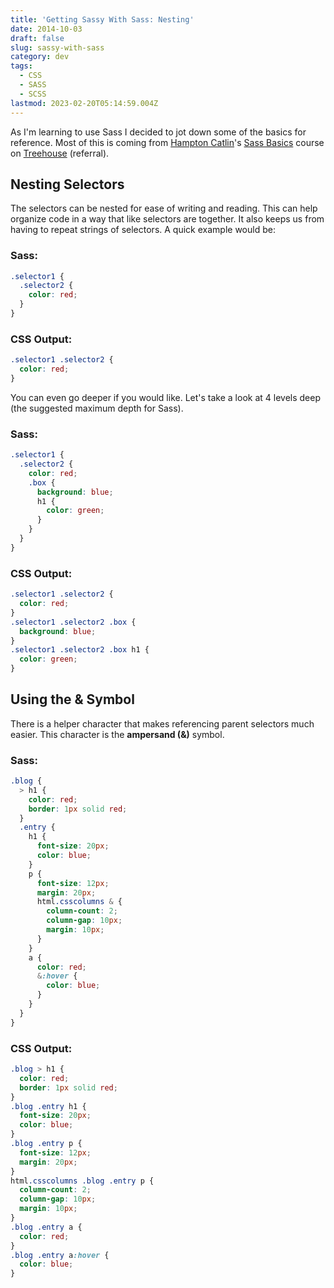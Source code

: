 ```yaml
---
title: 'Getting Sassy With Sass: Nesting'
date: 2014-10-03
draft: false
slug: sassy-with-sass
category: dev
tags:
  - CSS
  - SASS
  - SCSS
lastmod: 2023-02-20T05:14:59.004Z
---
```


As I'm learning to use Sass I decided to jot down some of the basics for reference. Most of this is coming from [Hampton Catlin](http://www.hamptoncatlin.com/)'s [Sass Basics](http://teamtreehouse.com/library/sass-basics) course on [Treehouse](http://referrals.trhou.se/joelmturner) (referral).

## Nesting Selectors

The selectors can be nested for ease of writing and reading. This can help organize code in a way that like selectors are together. It also keeps us from having to repeat strings of selectors. A quick example would be:

### Sass:

```scss
.selector1 {
  .selector2 {
    color: red;
  }
}
```

### CSS Output:

```css
.selector1 .selector2 {
  color: red;
}
```

You can even go deeper if you would like. Let's take a look at 4 levels deep (the suggested maximum depth for Sass).

### Sass:

```scss
.selector1 {
  .selector2 {
    color: red;
    .box {
      background: blue;
      h1 {
        color: green;
      }
    }
  }
}
```

### CSS Output:

```css
.selector1 .selector2 {
  color: red;
}
.selector1 .selector2 .box {
  background: blue;
}
.selector1 .selector2 .box h1 {
  color: green;
}
```

## Using the & Symbol

There is a helper character that makes referencing parent selectors much easier. This character is the **ampersand (&)** symbol.

### Sass:

```scss
.blog {
  > h1 {
    color: red;
    border: 1px solid red;
  }
  .entry {
    h1 {
      font-size: 20px;
      color: blue;
    }
    p {
      font-size: 12px;
      margin: 20px;
      html.csscolumns & {
        column-count: 2;
        column-gap: 10px;
        margin: 10px;
      }
    }
    a {
      color: red;
      &:hover {
        color: blue;
      }
    }
  }
}
```

### CSS Output:

```css
.blog > h1 {
  color: red;
  border: 1px solid red;
}
.blog .entry h1 {
  font-size: 20px;
  color: blue;
}
.blog .entry p {
  font-size: 12px;
  margin: 20px;
}
html.csscolumns .blog .entry p {
  column-count: 2;
  column-gap: 10px;
  margin: 10px;
}
.blog .entry a {
  color: red;
}
.blog .entry a:hover {
  color: blue;
}
```
